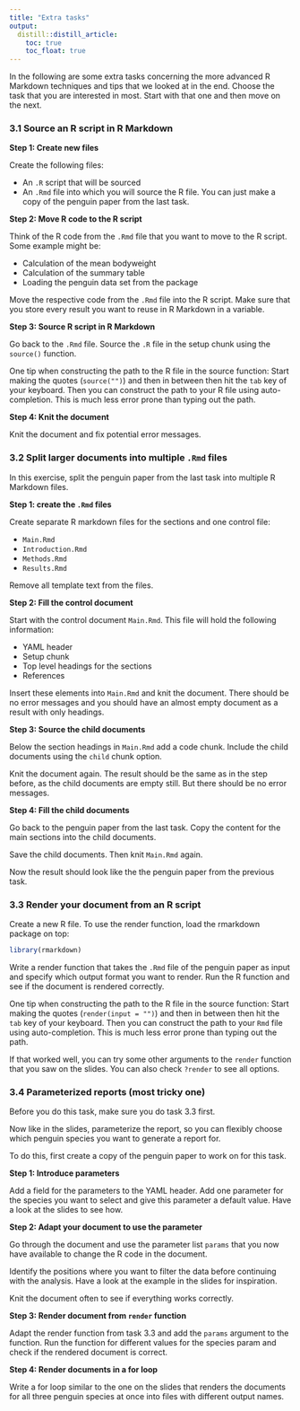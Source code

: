 ```yaml
---
title: "Extra tasks"
output: 
  distill::distill_article:
    toc: true
    toc_float: true
---
```


In the following are some extra tasks concerning the more advanced R Markdown techniques and tips that we looked at in the end.
Choose the task that you are interested in most. Start with that one and then 
move on the next.

### 3.1 Source an R script in R Markdown

**Step 1: Create new files**

Create the following files:

- An `.R` script that will be sourced
- An `.Rmd` file into which you will source the R file. You can just make a copy of the penguin paper from the last task. 

**Step 2: Move R code to the R script**

Think of the R code from the `.Rmd` file that you want to move to the R script. Some example might be: 

- Calculation of the mean bodyweight
- Calculation of the summary table
- Loading the penguin data set from the package

Move the respective code from the `.Rmd` file into the R script. Make sure that you store every result you want to reuse in R Markdown in a variable.

**Step 3: Source R script in R Markdown**

Go back to the `.Rmd` file. Source the `.R` file in the setup chunk using the `source()` function. 

One tip when constructing the path to the R file in the source function: Start making the quotes (`source("")`) and then in between then hit the `tab` key of your keyboard. Then you can construct the path to your R file using auto-completion. This is much less error prone than typing out the path.

**Step 4: Knit the document**

Knit the document and fix potential error messages.

### 3.2 Split larger documents into multiple `.Rmd` files

In this exercise, split the penguin paper from the last task into multiple R Markdown
files.

**Step 1: create the `.Rmd` files**

Create separate R markdown files for the sections and one control file:

- `Main.Rmd`
- `Introduction.Rmd`
- `Methods.Rmd`
- `Results.Rmd`

Remove all template text from the files.

**Step 2: Fill the control document**

Start with the control document `Main.Rmd`.
This file will hold the following information:

- YAML header
- Setup chunk
- Top level headings for the sections
- References

Insert these elements into `Main.Rmd` and knit the document. There should be no
error messages and you should have an almost empty document as a result with only
headings.

**Step 3: Source the child documents**

Below the section headings in `Main.Rmd` add a code chunk.
Include the child documents using the `child` chunk option.

Knit the document again. The result should be the same as in the step before, as the 
child documents are empty still. But there should be no error messages.

**Step 4: Fill the child documents**

Go back to the penguin paper from the last task. Copy the content for the main sections into the child documents.

Save the child documents. Then knit `Main.Rmd` again.

Now the result should look like the the penguin paper from the previous task.

### 3.3 Render your document from an R script

Create a new R file. To use the render function, load the rmarkdown package on top:

```r
library(rmarkdown)
```

Write a render function that takes the `.Rmd` file of the penguin paper as input
and specify which output format you want to render.
Run the R function and see if the document is rendered correctly.

One tip when constructing the path to the R file in the source function: Start making the quotes (`render(input = "")`) and then in between then hit the `tab` key of your keyboard. Then you can construct the path to your `Rmd` file using auto-completion. This is much less error prone than typing out the path.

If that worked well, you can try some other arguments to the `render` function that
you saw on the slides. You can also check `?render` to see all options.

### 3.4 Parameterized reports (most tricky one)

Before you do this task, make sure you do task 3.3 first.

Now like in the slides, parameterize the report, so you can flexibly choose which
penguin species you want to generate a report for.

To do this, first create a copy of the penguin paper to work on for this task.

**Step 1: Introduce parameters**

Add a field for the parameters to the YAML header. Add one parameter for the 
species you want to select and give this parameter a default value.
Have a look at the slides to see how.

**Step 2: Adapt your document to use the parameter**

Go through the document and use the parameter list `params` that you now have
available to change the R code in the document.

Identify the positions where you want to filter the data before continuing with
the analysis. Have a look at the example in the slides for inspiration.

Knit the document often to see if everything works correctly.

**Step 3: Render document from `render` function**

Adapt the render function from task 3.3 and add the `params` argument to the function. Run the function for different values for the species param and check
if the rendered document is correct.

**Step 4: Render documents in a for loop**

Write a for loop similar to the one on the slides that renders the documents for
all three penguin species at once into files with different output names.